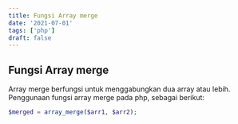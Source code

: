 ```yaml
---
title: Fungsi Array merge
date: '2021-07-01'
tags: ['php']
draft: false
---
```


## Fungsi Array merge

Array merge berfungsi untuk menggabungkan dua array atau lebih. Penggunaan fungsi array merge pada php, sebagai berikut:

```php
$merged = array_merge($arr1, $arr2);
```
